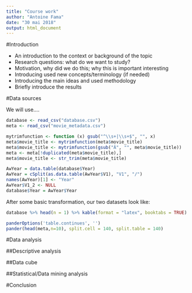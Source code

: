 ```yaml
---
title: "Course work"
author: "Antoine Fama"
date: "30 mai 2018"
output: html_document
---
```



#Introduction

- An introduction to the context or background of the topic
- Research questions: what do we want to study?
- Motivation, why did we do this; why this is important interesting
- Introducing used new concepts/terminology (if needed)
- Introducing the main ideas and used methodology
- Briefly introduce the results


#Data sources

<!-- Give a detailed description of used data sources and analysis data sets in this section.   -->
<!-- Tables can be used to list data items (name, description, data type, etc.) -->

We will use....

```r
database <- read_csv("database.csv")
meta <- read_csv("movie_metadata.csv")
```

<!-- remove trailing spaces, special characters, duplicates -->
```r
mytrimfunction <- function (x) gsub("^\\s+|\\s+$", "", x)
meta$movie_title <- mytrimfunction(meta$movie_title)
meta$movie_title <- mytrimfunction(gsub("Â", "", meta$movie_title))
meta <- meta[!duplicated(meta$movie_title),]
meta$movie_title <- str_trim(meta$movie_title)
```
<!-- changing years from 1927/1928 to 1927 -->
```r
AwYear = data.table(database$Year)
AwYear = cSplit(as.data.table(AwYear$V1), "V1", "/") 
names(AwYear)[1] <- "Year"
AwYear$V1_2 <- NULL
database$Year = AwYear$Year
```


After some basic transformation, our two datasets look like:

```r
database %>% head(n = 1) %>% kable(format = "latex", booktabs = TRUE)
```

```r
panderOptions('table.continues', '')
pander(head(meta,n=10), split.cell = 140, split.table = 140)
```




#Data analysis

##Descriptive analysis

<!-- Simple summaries, graphs, etc. -->


##Data cube

<!-- A multidimensional cube (table) presentation of (a suitable part of) the data set. -->


##Statistical/Data mining analysis

<!-- Using at least two statistical / data mining methods to study the data. -->
<!-- - Describing the methods -->
<!-- - Explaining why the methods are suitable for this task -->
<!-- - Illustrating and explaining the results using plots, tables and text. -->


#Conclusion

<!-- - Offer a brief summary of the study -->
<!-- - Offer your conclusions/implications of the findings -->
<!-- - How the results can could be applied in practice? (if suitable for the topic) -->
<!-- - Describe the limitations of the study -->